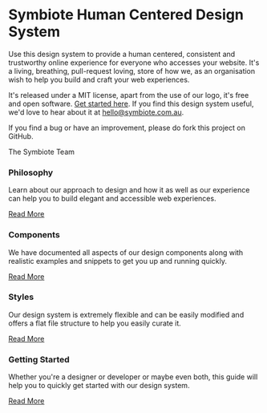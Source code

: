 
<Meta title="Design System/Introduction" />

# Symbiote Human Centered Design System

Use this design system to provide a human centered, consistent and trustworthy online experience for everyone who accesses your website. It's a living, breathing, pull-request loving, store of how we, as an organisation wish to help you build and craft your web experiences.

It's released under a MIT license, apart from the use of our logo, it's free and open software. [Get started here](?path=/story/design-system-getting-started--page). If you find this design system useful, we'd love to hear about it at [hello@symbiote.com.au](mailto:hello@symbiote.com.au?subject=Symbiote%20Human%20Centred%20Design%20System&body=Hi%20Symbiote,).

If you find a bug or have an improvement, please do fork this project on GitHub.

The Symbiote Team

### Philosophy

Learn about our approach to design and how it as well as our experience can help you to build elegant and accessible web experiences.

[Read More](?path=/story/design-system-philosophy--page)

### Components

We have documented all aspects of our design components along with realistic examples and snippets to get you up and running quickly.

[Read More](?path=/story/design-system-components--page)

### Styles

Our design system is extremely flexible and can be easily modified and offers a flat file structure to help you easily curate it.

[Read More](?path=/story/design-system-styles--page)

### Getting Started

Whether you're a designer or developer or maybe even both, this guide will help you to quickly get started with our design system.

[Read More](?path=/story/design-system-getting-started--page)